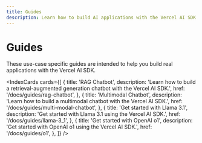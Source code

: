 ```yaml
---
title: Guides
description: Learn how to build AI applications with the Vercel AI SDK
---
```


# Guides

These use-case specific guides are intended to help you build real applications with the Vercel AI SDK.

<IndexCards
  cards={[
    {
      title: 'RAG Chatbot',
      description:
        'Learn how to build a retrieval-augmented generation chatbot with the Vercel AI SDK.',
      href: '/docs/guides/rag-chatbot',
    },
    {
      title: 'Multimodal Chatbot',
      description:
        'Learn how to build a multimodal chatbot with the Vercel AI SDK.',
      href: '/docs/guides/multi-modal-chatbot',
    },
    {
      title: 'Get started with Llama 3.1',
      description: 'Get started with Llama 3.1 using the Vercel AI SDK.',
      href: '/docs/guides/llama-3_1',
    },
    {
      title: 'Get started with OpenAI o1',
      description: 'Get started with OpenAI o1 using the Vercel AI SDK.',
      href: '/docs/guides/o1',
    },
  ]}
/>

